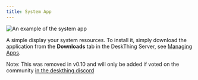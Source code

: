 ```yaml
---
title: System App
---
```



<Image src={System_App} alt="An example of the system app" loading="eager" />

A simple display your system resources. To install it, simply download the application from the **Downloads** tab in the DeskThing Server, see [Managing Apps](/thinglabs-apps/deskthing/managing-apps).

Note: This was removed in v0.10 and will only be added if voted on the community [in the deskthing discord](https://deskthing.app/discord)